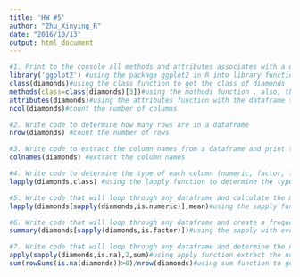 ```yaml
---
title: 'HW #5'
author: "Zhu_Xinying_R"
date: "2016/10/13"
output: html_document
---
```


```r
#1. Print to the console all methods and attributes associates with a dataframe. Write code to determine the number of columns in a dataframe
library('ggplot2') #using the package ggplot2 in R into library function
class(diamonds)#using the class function to get the class of diamonds
methods(class=class(diamonds)[3])#using the mothods function . also, there are three classes in diamonds.
attributes(diamonds)#using the attributes function with the dataframe to get all attributes.
ncol(diamonds)#count the number of columns
```

```r
#2. Write code to determine how many rows are in a dataframe
nrow(diamonds) #count the number of rows
```

```r
#3. Write code to extract the column names from a dataframe and print the names of the columns (one per line) to the console.
colnames(diamonds) #extract the column names
```

```r
#4. Write code to determine the type of each column (numeric, factor, logical,etc.). Print the type of each column to the console.
lapply(diamonds,class) #using the lapply function to determine the type of each column
```

```r
#5. Write code that will loop through any dataframe and calculate the mean of every numeric column. Label the output with the name of the column.
lapply(diamonds[sapply(diamonds,is.numeric)],mean)#using the sapply function into every numeric column, then using lapply function to get the mean of every numeric column

```

```r
#6. Write code that will loop through any dataframe and create a frequency table for every factor column. Label the output with the name of the column.
summary(diamonds[sapply(diamonds,is.factor)])#using the sapply with every factor column, then using summary function to get a frequency table for every factor column

```

```r
#7. Write code that will loop through any dataframe and determine the number of rows containing NA (missing value) in each column and the percentage of rows containing an NA in any of the columns. HINT: In a single row, zero or more columns may contain an NA. For the percentage of rows containing NA in any column, do not double count NA in rows that contain more than one column with an NA. Print the results to the console.
apply(sapply(diamonds,is.na),2,sum)#using apply function extract the number of rows containing NA(missing value) in each column
sum(rowSums(is.na(diamonds))>0)/nrow(diamonds)#using sum function to get the percentage of rows containing an NA in any of the columns

```




